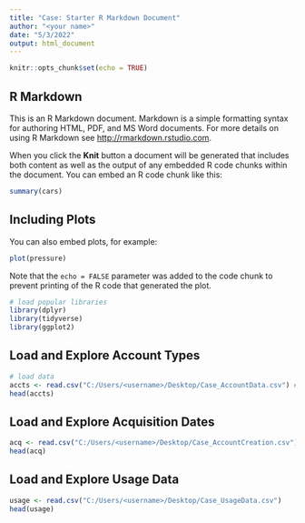 ---
title: "Case: Starter R Markdown Document"
author: "<your name>"
date: "5/3/2022"
output: html_document
---

```{r setup, include=FALSE}
knitr::opts_chunk$set(echo = TRUE)
```

## R Markdown

This is an R Markdown document. Markdown is a simple formatting syntax for authoring HTML, PDF, and MS Word documents. For more details on using R Markdown see <http://rmarkdown.rstudio.com>.

When you click the **Knit** button a document will be generated that includes both content as well as the output of any embedded R code chunks within the document. You can embed an R code chunk like this:

```{r cars}
summary(cars)
```

## Including Plots

You can also embed plots, for example:

```{r pressure, echo=FALSE}
plot(pressure)
```

Note that the `echo = FALSE` parameter was added to the code chunk to prevent printing of the R code that generated the plot.

```{r}
# load popular libraries
library(dplyr)
library(tidyverse)
library(ggplot2)
```

## Load and Explore Account Types

```{r}
# load data
accts <- read.csv("C:/Users/<username>/Desktop/Case_AccountData.csv") #replace this with your path
head(accts)

```

## Load and Explore Acquisition Dates

```{r}
acq <- read.csv("C:/Users/<username>/Desktop/Case_AccountCreation.csv")
head(acq)
```

## Load and Explore Usage Data
```{r}
usage <- read.csv("C:/Users/<username>/Desktop/Case_UsageData.csv")
head(usage)
```
